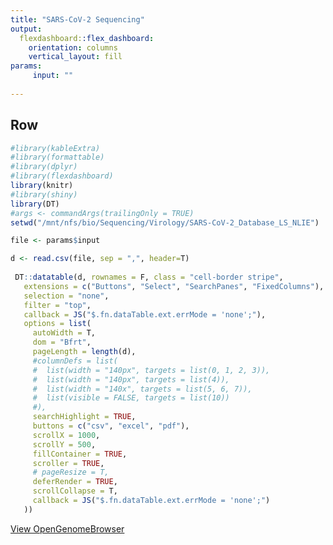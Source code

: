 ```yaml
---
title: "SARS-CoV-2 Sequencing"
output: 
  flexdashboard::flex_dashboard:
    orientation: columns
    vertical_layout: fill
params:
     input: ""
    
---
```


Row
-----------------------------------------------------------------------

```r
#library(kableExtra)
#library(formattable)
#library(dplyr)
#library(flexdashboard)
library(knitr)
#library(shiny)
library(DT)
#args <- commandArgs(trailingOnly = TRUE)
setwd("/mnt/nfs/bio/Sequencing/Virology/SARS-CoV-2_Database_LS_NLIE")

file <- params$input

d <- read.csv(file, sep = ",", header=T)
 
 DT::datatable(d, rownames = F, class = "cell-border stripe",
   extensions = c("Buttons", "Select", "SearchPanes", "FixedColumns"),
   selection = "none",
   filter = "top",
   callback = JS("$.fn.dataTable.ext.errMode = 'none';"),
   options = list(
     autoWidth = T,
     dom = "Bfrt",
     pageLength = length(d),
     #columnDefs = list(
     #  list(width = "140px", targets = list(0, 1, 2, 3)),
     #  list(width = "140px", targets = list(4)),
     #  list(width = "140x", targets = list(5, 6, 7)),
     #  list(visible = FALSE, targets = list(10))
     #),
     searchHighlight = TRUE,
     buttons = c("csv", "excel", "pdf"),
     scrollX = 1000,
     scrollY = 500,
     fillContainer = TRUE,
     scroller = TRUE,
     # pageResize = T,
     deferRender = TRUE,
     scrollCollapse = T,
     callback = JS("$.fn.dataTable.ext.errMode = 'none';")
   ))

```

[View OpenGenomeBrowser](https://www.google.com) 